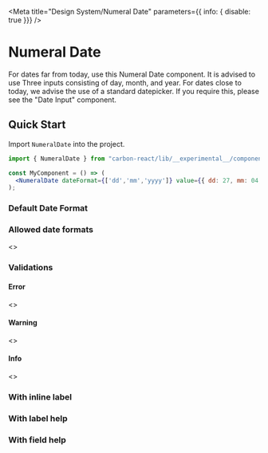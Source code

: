 
<Meta title="Design System/Numeral Date" parameters={{ info: { disable: true }}} />

# Numeral Date

For dates far from today, use this Numeral Date component. It is advised to use Three inputs consisting of day, month, and year. 
For dates close to today, we advise the use of a standard datepicker. If you require this, please see the "Date Input" component.

## Quick Start
Import `NumeralDate` into the project.

```jsx
import { NumeralDate } from "carbon-react/lib/__experimental__/components/numeral-date"

const MyComponent = () => (
  <NumeralDate dateFormat={['dd','mm','yyyy']} value={{ dd: 27, mm: 04, yyyy: 1989 }} />
);
```

### Default Date Format
<Preview>
  <Story name="Default">
    <NumeralDate defaultValue={{dd: '02', mm: '04', yyyy: '2020'}} label="Default" dateFormat={['dd','mm','yyyy']}/>
  </Story>
</Preview>

### Allowed date formats
<Preview>
  <Story name="Allowed date formats">
    <>
      <NumeralDate label="DD/MM/YYYY" dateFormat={['dd','mm','yyyy']}/>
      <NumeralDate label="MM/DD/YYYY" dateFormat={['mm','dd','yyyy']}/>
      <NumeralDate label="DD/MM" dateFormat={['dd','mm']}/>
      <NumeralDate label="MM/DD" dateFormat={['mm','dd']}/>
      <NumeralDate label="MM/YYYY" dateFormat={['mm','yyyy']}/>
    </>
  </Story>
</Preview>

### Validations

#### Error
<Preview>
  <Story name="Date Component has Error">
    <>
      <NumeralDate
        dateFormat={['dd','mm','yyyy']}
        error="This is an error message. It alerts the user to an error"
        label="As string"
      />
      <NumeralDate
        dateFormat={['dd','mm','yyyy']}
        error="This is an error message. It alerts the user to an error"
        label="As string - displayed on a label"
        validationOnLabel
      />
      <NumeralDate
        dateFormat={['dd','mm','yyyy']}
        error={ true }
        label="As boolean"
      />
    </>
  </Story>
</Preview>

#### Warning
<Preview>
  <Story name="Date Component has Warning">
    <>
      <NumeralDate
        dateFormat={['dd','mm','yyyy']}
        warning="This is a warning message. It alerts the user to a warning."
        label="As string"
      />
      <NumeralDate
        dateFormat={['dd','mm','yyyy']}
        warning="This is a warning message. It alerts the user to a warning."
        label="As string - displayed on a label"
        validationOnLabel
      />
      <NumeralDate
        dateFormat={['dd','mm','yyyy']}
        warning={ true }
        label="As boolean"
      />
    </>
  </Story>
</Preview>

#### Info
<Preview>
  <Story name="Date Component has Info">
    <>
      <NumeralDate 
        dateFormat={['dd','mm','yyyy']} 
        info="This is an info message. It alerts the user to an info."
        label="As string"
      />
      <NumeralDate 
        dateFormat={['dd','mm','yyyy']} 
        info="This is an info message. It alerts the user to an info."
        label="As string - displayed on a label"
        validationOnLabel
      />
      <NumeralDate 
        dateFormat={['dd','mm','yyyy']} 
        info={ true }
        label="As boolean"
      />
    </>
  </Story>
</Preview>

### With inline label

<Preview>
  <Story name="Inline label">
    <NumeralDate 
      dateFormat={['dd','mm','yyyy']} 
      label="Inline"
      labelInline
      labelAlign="right"
      labelWidth={30}
    />
  </Story>
</Preview>

### With label help

<Preview>
  <Story name="With label help">
    <NumeralDate
      dateFormat={['dd','mm','yyyy']} 
      label="With label help"
      labelHelp="Label help"
    />
  </Story>
</Preview>

### With field help

<Preview>
  <Story name="With field help">
    <NumeralDate
      dateFormat={['dd','mm','yyyy']} 
      label="With label help"
      fieldHelp="Field help"
    />
  </Story>
</Preview>

<Props of={NumeralDate} />